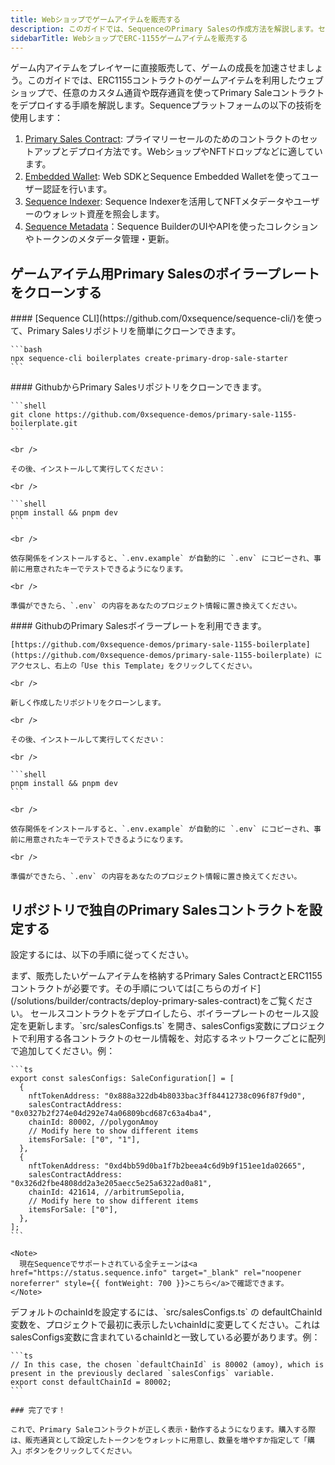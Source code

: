 ```yaml
---
title: Webショップでゲームアイテムを販売する
description: このガイドでは、SequenceのPrimary Salesの作成方法を解説します。セールスコントラクトの作成、NFTコントラクトの作成、コレクション作成、ウォレット認証、購入・ミントまでの手順を含みます。
sidebarTitle: WebショップでERC-1155ゲームアイテムを販売する
---
```


ゲーム内アイテムをプレイヤーに直接販売して、ゲームの成長を加速させましょう。このガイドでは、ERC1155コントラクトのゲームアイテムを利用したウェブショップで、任意のカスタム通貨や既存通貨を使ってPrimary Saleコントラクトをデプロイする手順を解説します。Sequenceプラットフォームの以下の技術を使用します：
1. [Primary Sales Contract](/solutions/builder/contracts/deploy-primary-sales-contract/): プライマリーセールのためのコントラクトのセットアップとデプロイ方法です。WebショップやNFTドロップなどに適しています。
2. [Embedded Wallet](/solutions/wallets/developers/embedded-wallet/overview): Web SDKとSequence Embedded Walletを使ってユーザー認証を行います。
3. [Sequence Indexer](/solutions/indexer/overview): Sequence Indexerを活用してNFTメタデータやユーザーのウォレット資産を照会します。
4. [Sequence Metadata](/solutions/builder/collections)：Sequence BuilderのUIやAPIを使ったコレクションやトークンのメタデータ管理・更新。

## ゲームアイテム用Primary Salesのボイラープレートをクローンする

<Tabs>
  <Tab title="Sequence CLI">
    #### [Sequence CLI](https://github.com/0xsequence/sequence-cli/)を使って、Primary Salesリポジトリを簡単にクローンできます。

    ```bash
    npx sequence-cli boilerplates create-primary-drop-sale-starter
    ```
  </Tab>

  <Tab title="Github">
    #### GithubからPrimary Salesリポジトリをクローンできます。

    ```shell
    git clone https://github.com/0xsequence-demos/primary-sale-1155-boilerplate.git
    ```

    <br />

    その後、インストールして実行してください：

    <br />

    ```shell
    pnpm install && pnpm dev
    ```

    <br />

    依存関係をインストールすると、`.env.example` が自動的に `.env` にコピーされ、事前に用意されたキーでテストできるようになります。

    <br />

    準備ができたら、`.env` の内容をあなたのプロジェクト情報に置き換えてください。
  </Tab>

  <Tab title="Githubテンプレート">
    #### GithubのPrimary Salesボイラープレートを利用できます。

    [https://github.com/0xsequence-demos/primary-sale-1155-boilerplate](https://github.com/0xsequence-demos/primary-sale-1155-boilerplate) にアクセスし、右上の「Use this Template」をクリックしてください。

    <br />

    新しく作成したリポジトリをクローンします。

    <br />

    その後、インストールして実行してください：

    <br />

    ```shell
    pnpm install && pnpm dev
    ```

    <br />

    依存関係をインストールすると、`.env.example` が自動的に `.env` にコピーされ、事前に用意されたキーでテストできるようになります。

    <br />

    準備ができたら、`.env` の内容をあなたのプロジェクト情報に置き換えてください。
  </Tab>
</Tabs>

## リポジトリで独自のPrimary Salesコントラクトを設定する
設定するには、以下の手順に従ってください。

<Steps>
  <Step title="Sequence BuilderでPrimary Salesコントラクトをデプロイする。">
    まず、販売したいゲームアイテムを格納するPrimary Sales ContractとERC1155コントラクトが必要です。その手順については[こちらのガイド](/solutions/builder/contracts/deploy-primary-sales-contract)をご覧ください。
  </Step>

  <Step title="プロジェクトのセールス設定を行う。">
    セールスコントラクトをデプロイしたら、ボイラープレートのセールス設定を更新します。`src/salesConfigs.ts` を開き、salesConfigs変数にプロジェクトで利用する各コントラクトのセール情報を、対応するネットワークごとに配列で追加してください。例：

    ```ts
    export const salesConfigs: SaleConfiguration[] = [
      {
        nftTokenAddress: "0x888a322db4b8033bac3ff84412738c096f87f9d0",
        salesContractAddress: "0x0327b2f274e04d292e74a06809bcd687c63a4ba4",
        chainId: 80002, //polygonAmoy
        // Modify here to show different items
        itemsForSale: ["0", "1"],
      },
      {
        nftTokenAddress: "0xd4bb59d0ba1f7b2beea4c6d9b9f151ee1da02665",
        salesContractAddress: "0x326d2fbe4808dd2a3e205aecc5e25a6322ad0a81",
        chainId: 421614, //arbitrumSepolia,
        // Modify here to show different items
        itemsForSale: ["0"],
      },
    ];
    ```

    <Note>
      現在Sequenceでサポートされている全チェーンは<a href="https://status.sequence.info" target="_blank" rel="noopener noreferrer" style={{ fontWeight: 700 }}>こちら</a>で確認できます。
    </Note>
  </Step>

  <Step title="プロジェクトのデフォルトchainIdを設定する。">
    デフォルトのchainIdを設定するには、`src/salesConfigs.ts` の defaultChainId 変数を、プロジェクトで最初に表示したいchainIdに変更してください。これはsalesConfigs変数に含まれているchainIdと一致している必要があります。例：

    ```ts
    // In this case, the chosen `defaultChainId` is 80002 (amoy), which is present in the previously declared `salesConfigs` variable.
    export const defaultChainId = 80002;
    ```

    ### 完了です！

    これで、Primary Saleコントラクトが正しく表示・動作するようになります。購入する際は、販売通貨として設定したトークンをウォレットに用意し、数量を増やすか指定して「購入」ボタンをクリックしてください。
  </Step>
</Steps>